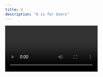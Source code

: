 ```yaml
---
title: U
description: "U is for Users"
---
```


<Video id="XG8nJDWu3a0" />

Managing user data, creating a login process, and controlling where users can go on your site is not easy. Netlify Identity allows you to manage and authenticate users with a full suite of functionality. Users can login and access the site without all the painful setup.
